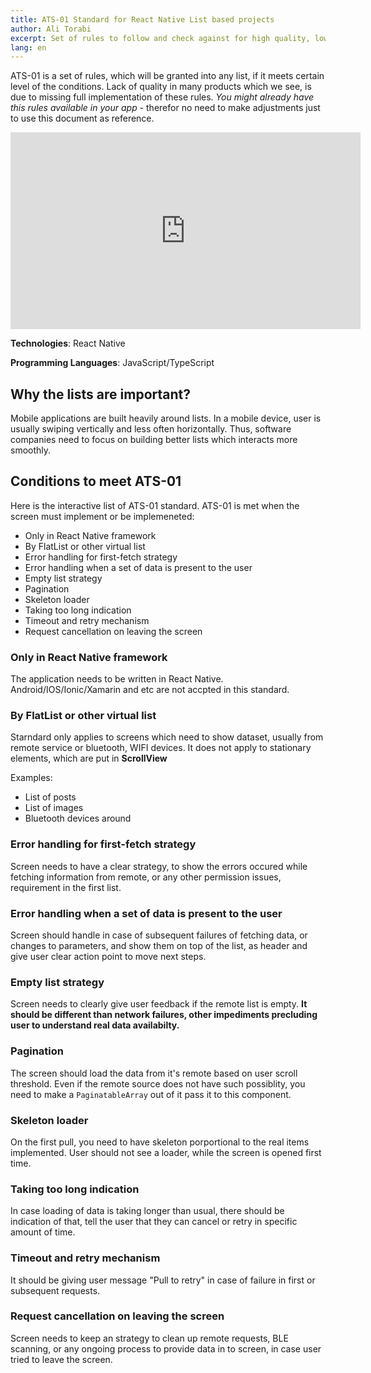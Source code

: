 ```yaml
---
title: ATS-01 Standard for React Native List based projects
author: Ali Torabi
excerpt: Set of rules to follow and check against for high quality, low maintenance react native lists screens. By implementing these rules, you make sure every screen in your app has a good UI experience for the user.
lang: en
---
```



ATS-01 is a set of rules, which will be granted into any list, if it meets certain level of the conditions.
Lack of quality in many products which we see, is due to missing full implementation of these rules.
*You might already have this rules available in your app* - therefor no need to make adjustments just to use this document
as reference.

<iframe width="560" height="315" src="https://www.youtube.com/embed/ZLnImRfvRC8?si=CV1R6qEF4HseXf5n" title="YouTube video player" frameborder="0" allow="accelerometer; autoplay; clipboard-write; encrypted-media; gyroscope; picture-in-picture; web-share" referrerpolicy="strict-origin-when-cross-origin" allowfullscreen></iframe>

**Technologies**: React Native

**Programming Languages**: JavaScript/TypeScript


## Why the lists are important?

Mobile applications are built heavily around lists. In a mobile device, user is usually swiping vertically and less often horizontally.
Thus, software companies need to focus on building better lists which interacts more smoothly.

## Conditions to meet ATS-01

Here is the interactive list of ATS-01 standard. ATS-01 is met when the screen must implement or be implemeneted:

* Only in React Native framework
* By FlatList or other virtual list
* Error handling for first-fetch strategy
* Error handling when a set of data is present to the user
* Empty list strategy
* Pagination
* Skeleton loader
* Taking too long indication
* Timeout and retry mechanism
* Request cancellation on leaving the screen


### Only in React Native framework

The application needs to be written in React Native. Android/IOS/Ionic/Xamarin and etc are not accpted in this standard.

### By FlatList or other virtual list

Starndard only applies to screens which need to show dataset, usually from remote service or bluetooth, WIFI devices.
It does not apply to stationary elements, which are put in **ScrollView**

Examples:

- List of posts
- List of images
- Bluetooth devices around

### Error handling for first-fetch strategy

Screen needs to have a clear strategy, to show the errors occured while fetching information from remote, or any other
permission issues, requirement in the first list.

### Error handling when a set of data is present to the user

Screen should handle in case of subsequent failures of fetching data, or changes to parameters, and show them on top of the list,
as header and give user clear action point to move next steps.


### Empty list strategy

Screen needs to clearly give user feedback if the remote list is empty.
**It should be different than network failures, other impediments precluding user to understand real data availabilty.**


### Pagination

The screen should load the data from it's remote based on user scroll threshold. Even if the remote source does not have such possiblity,
you need to make a `PaginatableArray` out of it pass it to this component.

### Skeleton loader

On the first pull, you need to have skeleton porportional to the real items implemented. User should not see a loader,
while the screen is opened first time.

### Taking too long indication

In case loading of data is taking longer than usual, there should be indication of that, tell the user that they can
cancel or retry in specific amount of time.

### Timeout and retry mechanism

It should be giving user message "Pull to retry" in case of failure in first or subsequent requests.

### Request cancellation on leaving the screen

Screen needs to keep an strategy to clean up remote requests, BLE scanning, or any ongoing process to provide data
in to screen, in case user tried to leave the screen.